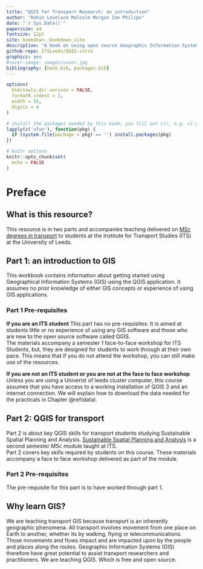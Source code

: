 ```yaml
--- 
title: "QGIS for Transport Research: an introduction"
author: "Robin Lovelace Malcolm Morgan Ian Philips"
date: "`r Sys.Date()`"
papersize: a4
fontsize: 12pt
site: bookdown::bookdown_site
description: "A book on using open source Geographic Information System for transport planning."
github-repo: ITSLeeds/QGIS-intro
graphics: yes
#cover-image: images/cover.jpg
bibliography: [book.bib, packages.bib]
---
```


<!-- For CRC Press format: -->
<!-- documentclass: krantz -->
<!-- biblio-style: apalike -->
<!-- link-citations: yes -->
<!-- colorlinks: yes -->
<!-- lot: yes -->
<!-- lof: yes -->
<!-- fontsize: 13pt -->

```r
options(
  htmltools.dir.version = FALSE,
  formatR.indent = 2,
  width = 55,
  digits = 4
)

# install the packages needed by this book; you fill out c(), e.g. c('ggplot2', 'dplyr')
lapply(c('xfun'), function(pkg) {
  if (system.file(package = pkg) == '') install.packages(pkg)
})

# knitr options
knitr::opts_chunk$set(
  echo = FALSE
)
```

# Preface {-}



## What is this resource? {-}

This resource is in two parts and accompanies teaching delivered on [MSc degrees in  transport](https://environment.leeds.ac.uk/transport-masters) to students at the Institute for Transport Studies (ITS) at the University of Leeds. 

## Part 1: an introduction to GIS {-}

This workbook contains information about getting started using Geographical Information Systems (GIS) using the QGIS application.  It assumes no prior knowledge of either GIS concepts or experience of using GIS applications.  

### Part 1 Pre-requisites {-}

**If you are an ITS student** 
This part has no pre-requisites:  It is aimed at students little or no experience of using any GIS software and those who are new to the open source software called QGIS.  
The materials accompany a semester 1 face-to-face workshop for ITS Students, but, they are designed for students to work through at their own pace.  This means that if you do not attend the workshop, you can still make use of the resources.  

**If you are not an ITS student or you are not at the face to face workshop**
Unless you are using a Univerist of leeds cluster computer, this course assumes that you have access to a working installation of QGIS 3 and an internet connection.
We will explain how to download the data needed for the practicals in Chapter \@ref(data).

## Part 2: QGIS for transport {-}

Part 2 is about key QGIS skills for transport students studying Sustainable Spatial Planning and Analysis.
[Sustainable Spatial Planning and Analysis](http://webprod3.leeds.ac.uk/catalogue/dynmodules.asp?Y=201920&M=TRAN-5115M) is a second semester MSc module taught at ITS.  
Part 2 covers key skills required by students on this course.  These materials accompany a face to face workshop delivered as part of the module.  


### Part 2 Pre-requisites {-}

The pre-requisite for this part is to have worked through part 1.  

## Why learn GIS? {-}

We are teaching transport GIS because transport is an inherently geographic phenomena. All transport involves movement from one place on Earth to another, whether its by walking, flying or telecommunications.  Those movements and flows impact and are impacted upon by the people and places along the routes.  Geographic Information Systems (GIS) therefore have great potential to assist transport researchers and practitioners.  We are teaching QGIS.  Which is free and open source.




<!-- ## Structure of the book {-} -->

  <!-- Chapters \@ref(Part1) introduces GIS and the program QGIS... -->

  <!-- ## Software information and conventions {-} -->

  <!-- I used the **knitr**\index{knitr} package [@xie2015] and the **bookdown**\index{bookdown} package [@R-bookdown] to compile my book. My R session information is shown below: -->

  <!-- ```{r} -->
  <!-- xfun::session_info() -->
  <!-- ``` -->

  <!-- Package names are in bold text (e.g., **rmarkdown**), and inline code and filenames are formatted in a typewriter font (e.g., `knitr::knit('foo.Rmd')`). Function names are followed by parentheses (e.g., `bookdown::render_book()`). -->

  <!-- ## Acknowledgments {-} -->

  <!-- A lot of people helped me when I was writing the book. -->

  <!-- ```{block2, type='flushright', html.tag='p'} -->
  <!-- Frida Gomam   -->
  <!-- on the Mars -->
  <!-- ``` -->


